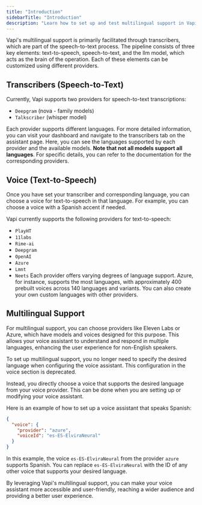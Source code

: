 ```yaml
---
title: "Introduction"
sidebarTitle: "Introduction"
description: "Learn how to set up and test multilingual support in Vapi."
---
```


Vapi's multilingual support is primarily facilitated through transcribers, which are part of the speech-to-text process. The pipeline consists of three key elements: text-to-speech, speech-to-text, and the llm model, which acts as the brain of the operation. Each of these elements can be customized using different providers.

## Transcribers (Speech-to-Text)

Currently, Vapi supports two providers for speech-to-text transcriptions:

- `Deepgram` (nova - family models)
- `Talkscriber` (whisper model)

Each provider supports different languages. For more detailed information, you can visit your dashboard and navigate to the transcribers tab on the assistant page. Here, you can see the languages supported by each provider and the available models. **Note that not all models support all languages**. For specific details, you can refer to the documentation for the corresponding providers.

## Voice (Text-to-Speech)

Once you have set your transcriber and corresponding language, you can choose a voice for text-to-speech in that language. For example, you can choose a voice with a Spanish accent if needed.

Vapi currently supports the following providers for text-to-speech:

- `PlayHT`
- `11labs`
- `Rime-ai`
- `Deepgram`
- `OpenAI`
- `Azure`
- `Lmnt`
- `Neets`
  Each provider offers varying degrees of language support. Azure, for instance, supports the most languages, with approximately 400 prebuilt voices across 140 languages and variants. You can also create your own custom languages with other providers.

## Multilingual Support

For multilingual support, you can choose providers like Eleven Labs or Azure, which have models and voices designed for this purpose. This allows your voice assistant to understand and respond in multiple languages, enhancing the user experience for non-English speakers.

To set up multilingual support, you no longer need to specify the desired language when configuring the voice assistant. This configuration in the voice section is deprecated.

Instead, you directly choose a voice that supports the desired language from your voice provider. This can be done when you are setting up or modifying your voice assistant.

Here is an example of how to set up a voice assistant that speaks Spanish:

```json
{
  "voice": {
    "provider": "azure",
    "voiceId": "es-ES-ElviraNeural"
  }
}
```

In this example, the voice `es-ES-ElviraNeural` from the provider `azure` supports Spanish. You can replace `es-ES-ElviraNeural` with the ID of any other voice that supports your desired language.

By leveraging Vapi's multilingual support, you can make your voice assistant more accessible and user-friendly, reaching a wider audience and providing a better user experience.
